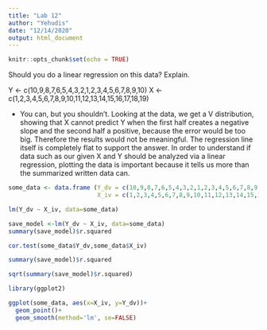 ```yaml
---
title: "Lab 12"
author: "Yehudis"
date: "12/14/2020"
output: html_document
---
```


```r
knitr::opts_chunk$set(echo = TRUE)
```

Should you do a linear regression on this data? Explain.

Y <- c(10,9,8,7,6,5,4,3,2,1,2,3,4,5,6,7,8,9,10)
X <- c(1,2,3,4,5,6,7,8,9,10,11,12,13,14,15,16,17,18,19)

- You can, but you shouldn't. Looking at the data, we get a V distribution, showing that X cannot predict Y when the first half creates a negative slope and the second half a positive, because the error would be too big. Therefore the results would not be meaningful. The regression line itself is completely flat to support the answer. In order to understand if data such as our given X and Y should be analyzed via a linear regression, plotting the data is important because it tells us more than the summarized written data can.

```r
some_data <- data.frame (Y_dv = c(10,9,8,7,6,5,4,3,2,1,2,3,4,5,6,7,8,9,10),
                         X_iv = c(1,2,3,4,5,6,7,8,9,10,11,12,13,14,15,16,17,18,19))

lm(Y_dv ~ X_iv, data=some_data)

save_model <-lm(Y_dv ~ X_iv, data=some_data)
summary(save_model)$r.squared

cor.test(some_data$Y_dv,some_data$X_iv)

summary(save_model)$r.squared

sqrt(summary(save_model)$r.squared)

```
```r
library(ggplot2)

ggplot(some_data, aes(x=X_iv, y=Y_dv))+
  geom_point()+
  geom_smooth(method='lm', se=FALSE)
```

